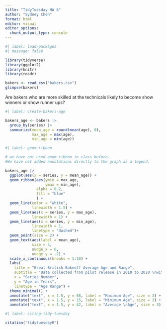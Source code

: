 ```yaml
---
title: "TidyTuesday HW 6"
author: "Sydney Chen"
format: html
editor: visual
editor_options: 
  chunk_output_type: console
---
```


```r
#| label: load-packages
#| message: false

library(tidyverse)
library(ggplot2)
library(knitr)
library(readr)

bakers <- read_csv("bakers.csv")
glimpse(bakers)

```

Are bakers who are more skilled at the technicals likely to become show winners or show runner ups?

```r
#| label: create-bakers-age

bakers_age <- bakers |>
  group_by(series) |>
  summarize(mean_age = round(mean(age), 0),
            max_age = max(age),
            min_age = min(age))
```

```r
#| label: geom-ribbon

# we have not used geom_ribbon in class before. 
#We have not added annotations directly to the graph as a legend. 

bakers_age |>
  ggplot(aes(x = series, y = mean_age)) + 
  geom_ribbon(aes(ymin = max_age,
                  ymax = min_age),
              alpha = 0.2,
              fill = "blue"
              ) +
  geom_line(color = "white",
            linewidth = 1.5) +
  geom_line(aes(x = series, y = max_age),
            linewidth = 1) +
  geom_line(aes(x = series, y = min_age),
            linewidth = 1,
            linetype = "dashed")+
  geom_point(size = 2) +
  geom_text(aes(label = mean_age), 
            size = 3,
            nudge_x = 0,
            nudge_y = -2) +
  scale_x_continuous(breaks = 1:10) +
  labs(
    title = "Great British Bakeoff Average Age and Range",
    subtitle = "Data collected from pilot release in 2010 to 2020 \nwith one series release per year",
    x = "Series Number",
    y = "Age in Years",
    linetype = "Age Range") +
  theme_minimal() +  
  annotate("text", x = 1.5, y = 68, label = "Maximum Age", size = 3) +
  annotate("text", x = 1.5, y = 15, label = "Minimum Age", size = 3) +
  annotate("text", x = 1.5, y = 42, label = "Average \nAge", size = 3)
```

```r
#| label: citing-tidy-tuesday

citation("tidytuesdayR")
```
